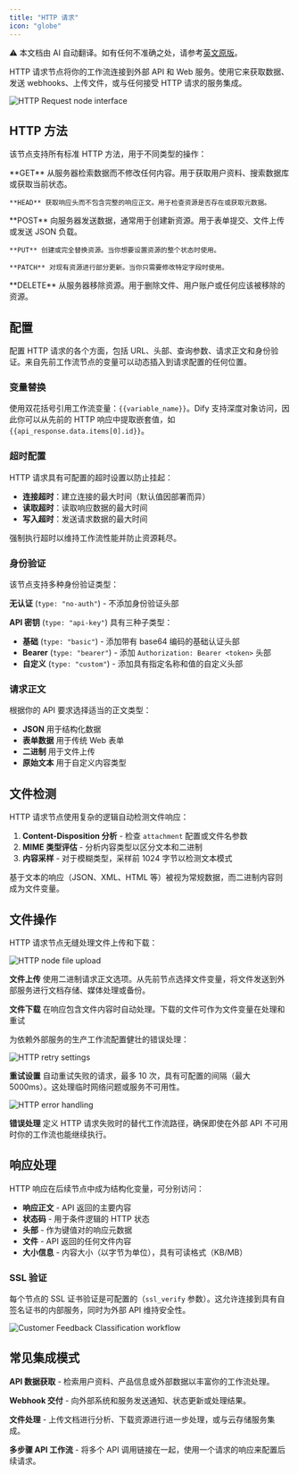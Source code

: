 ```yaml
---
title: "HTTP 请求"
icon: "globe"
---
```


<Note> ⚠️ 本文档由 AI 自动翻译。如有任何不准确之处，请参考[英文原版](/en/documentation/pages/nodes/http-request)。</Note>


HTTP 请求节点将你的工作流连接到外部 API 和 Web 服务。使用它来获取数据、发送 webhooks、上传文件，或与任何接受 HTTP 请求的服务集成。

<Frame caption="HTTP 请求节点配置">
  <img src="https://assets-docs.dify.ai/dify-enterprise-mintlify/en/guides/workflow/node/07c5e952eb4c9d6a32d0b7c2d855d4a5.png" alt="HTTP Request node interface" />
</Frame>

## HTTP 方法

该节点支持所有标准 HTTP 方法，用于不同类型的操作：

<Tabs>
  <Tab title="数据检索">
    **GET** 从服务器检索数据而不修改任何内容。用于获取用户资料、搜索数据库或获取当前状态。
    
    **HEAD** 获取响应头而不包含完整的响应正文。用于检查资源是否存在或获取元数据。
  </Tab>
  
  <Tab title="数据提交">
    **POST** 向服务器发送数据，通常用于创建新资源。用于表单提交、文件上传或发送 JSON 负载。
    
    **PUT** 创建或完全替换资源。当你想要设置资源的整个状态时使用。
    
    **PATCH** 对现有资源进行部分更新。当你只需要修改特定字段时使用。
  </Tab>
  
  <Tab title="资源管理">
    **DELETE** 从服务器移除资源。用于删除文件、用户账户或任何应该被移除的资源。
  </Tab>
</Tabs>

## 配置

配置 HTTP 请求的各个方面，包括 URL、头部、查询参数、请求正文和身份验证。来自先前工作流节点的变量可以动态插入到请求配置的任何位置。

### 变量替换

使用双花括号引用工作流变量：`{{variable_name}}`。Dify 支持深度对象访问，因此你可以从先前的 HTTP 响应中提取嵌套值，如 `{{api_response.data.items[0].id}}`。

### 超时配置

HTTP 请求具有可配置的超时设置以防止挂起：
- **连接超时**：建立连接的最大时间（默认值因部署而异）
- **读取超时**：读取响应数据的最大时间
- **写入超时**：发送请求数据的最大时间

强制执行超时以维持工作流性能并防止资源耗尽。

### 身份验证

该节点支持多种身份验证类型：

**无认证** (`type: "no-auth"`) - 不添加身份验证头部

**API 密钥** (`type: "api-key"`) 具有三种子类型：
- **基础** (`type: "basic"`) - 添加带有 base64 编码的基础认证头部
- **Bearer** (`type: "bearer"`) - 添加 `Authorization: Bearer <token>` 头部
- **自定义** (`type: "custom"`) - 添加具有指定名称和值的自定义头部

### 请求正文

根据你的 API 要求选择适当的正文类型：

- **JSON** 用于结构化数据
- **表单数据** 用于传统 Web 表单
- **二进制** 用于文件上传
- **原始文本** 用于自定义内容类型

## 文件检测

HTTP 请求节点使用复杂的逻辑自动检测文件响应：

1. **Content-Disposition 分析** - 检查 `attachment` 配置或文件名参数
2. **MIME 类型评估** - 分析内容类型以区分文本和二进制
3. **内容采样** - 对于模糊类型，采样前 1024 字节以检测文本模式

基于文本的响应（JSON、XML、HTML 等）被视为常规数据，而二进制内容则成为文件变量。

## 文件操作

HTTP 请求节点无缝处理文件上传和下载：

<Frame caption="文件上传配置示例">
  <img src="https://assets-docs.dify.ai/dify-enterprise-mintlify/en/guides/workflow/node/1f2e33cf7bed33096b5aee145006193d.png" alt="HTTP node file upload" />
</Frame>

**文件上传** 使用二进制请求正文选项。从先前节点选择文件变量，将文件发送到外部服务进行文档存储、媒体处理或备份。

**文件下载** 在响应包含文件内容时自动处理。下载的文件可作为文件变量在处理和重试

为依赖外部服务的生产工作流配置健壮的错误处理：

<Frame caption="HTTP 重试配置">
  <img src="https://assets-docs.dify.ai/2024/12/2e7c6080c0875e31a074c2a9a4543797.png" alt="HTTP retry settings" />
</Frame>

**重试设置** 自动重试失败的请求，最多 10 次，具有可配置的间隔（最大 5000ms）。这处理临时网络问题或服务不可用性。

<Frame caption="HTTP 错误处理选项">
  <img src="https://assets-docs.dify.ai/2024/12/91daa86d9770390ab2a41d6d0b6ed1e7.png" alt="HTTP error handling" />
</Frame>

**错误处理** 定义 HTTP 请求失败时的替代工作流路径，确保即使在外部 API 不可用时你的工作流也能继续执行。

## 响应处理

HTTP 响应在后续节点中成为结构化变量，可分别访问：

- **响应正文** - API 返回的主要内容
- **状态码** - 用于条件逻辑的 HTTP 状态
- **头部** - 作为键值对的响应元数据
- **文件** - API 返回的任何文件内容
- **大小信息** - 内容大小（以字节为单位），具有可读格式（KB/MB）

### SSL 验证

每个节点的 SSL 证书验证是可配置的（`ssl_verify` 参数）。这允许连接到具有自签名证书的内部服务，同时为外部 API 维持安全性。

<Frame caption="动态 API 集成示例工作流">
  <img src="https://assets-docs.dify.ai/dify-enterprise-mintlify/en/guides/workflow/node/090975269f8998f906c5636dde8d9540.png" alt="Customer Feedback Classification workflow" />
</Frame>

## 常见集成模式

**API 数据获取** - 检索用户资料、产品信息或外部数据以丰富你的工作流处理。

**Webhook 交付** - 向外部系统和服务发送通知、状态更新或处理结果。

**文件处理** - 上传文档进行分析、下载资源进行进一步处理，或与云存储服务集成。

**多步骤 API 工作流** - 将多个 API 调用链接在一起，使用一个请求的响应来配置后续请求。
